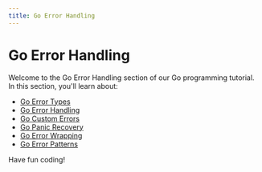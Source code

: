 ```yaml
---
title: Go Error Handling
---
```


# Go Error Handling

Welcome to the Go Error Handling section of our Go programming tutorial. In this section, you'll learn about:

- [Go Error Types](./0-go-error-types.mdx)
- [Go Error Handling](./1-go-error-handling.mdx)
- [Go Custom Errors](./2-go-custom-errors.mdx)
- [Go Panic Recovery](./3-go-panic-recovery.mdx)
- [Go Error Wrapping](./4-go-error-wrapping.mdx)
- [Go Error Patterns](./5-go-error-patterns.mdx)

Have fun coding!
